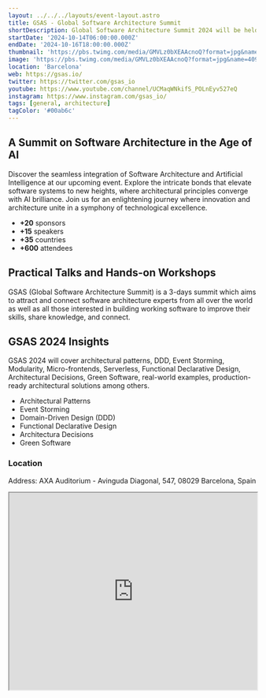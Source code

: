 ```yaml
---
layout: ../../../layouts/event-layout.astro
title: GSAS - Global Software Architecture Summit
shortDescription: Global Software Architecture Summit 2024 will be held in Barcelona, Oct. 14-16, 2024. Meet leading software architects from around the world. Get your ticket!
startDate: '2024-10-14T06:00:00.000Z'
endDate: '2024-10-16T18:00:00.000Z'
thumbnail: 'https://pbs.twimg.com/media/GMVLz0bXEAAcnoQ?format=jpg&name=4096x4096'
image: 'https://pbs.twimg.com/media/GMVLz0bXEAAcnoQ?format=jpg&name=4096x4096'
location: 'Barcelona'
web: https://gsas.io/
twitter: https://twitter.com/gsas_io
youtube: https://www.youtube.com/channel/UCMaqWNkifS_POLnEyv527eQ
instagram: https://www.instagram.com/gsas_io/
tags: [general, architecture]
tagColor: '#00ab6c'
---
```


## A Summit on Software Architecture in the Age of AI

Discover the seamless integration of Software Architecture and Artificial Intelligence at our upcoming event. Explore the intricate bonds that elevate software systems to new heights, where architectural principles converge with AI brilliance. Join us for an enlightening journey where innovation and architecture unite in a symphony of technological excellence.

- **+20** sponsors
- **+15** speakers
- **+35** countries
- **+600** attendees

## Practical Talks and Hands-on Workshops

GSAS (Global Software Architecture Summit) is a 3-days summit which aims to attract and connect software architecture experts from all over the world as well as all those interested in building working software to improve their skills, share knowledge, and connect.

## GSAS 2024 Insights

GSAS 2024 will cover architectural patterns, DDD, Event Storming, Modularity, Micro-frontends, Serverless, Functional Declarative Design, Architectural Decisions, Green Software, real-world examples, production-ready architectural solutions among others.

- Architectural Patterns
- Event Storming
- Domain-Driven Design (DDD)
- Functional Declarative Design
- Architectura Decisions
- Green Software

### Location

Address: AXA Auditorium - Avinguda Diagonal, 547, 08029 Barcelona, Spain

<iframe
  style="width: 100%; height: 400px;"
  height="400"
  allowfullscreen=""
  loading="lazy"
  referrerpolicy="no-referrer-when-downgrade"
  src="https://www.google.com/maps/embed?pb=!1m18!1m12!1m3!1d2993.2919404589634!2d2.134853451727512!3d41.389465903726126!2m3!1f0!2f0!3f0!3m2!1i1024!2i768!4f13.1!3m3!1m2!1s0x12a4987ac0f65621%3A0x36a3465ffbcb3b7a!2sAuditorio%20Axa!5e0!3m2!1ses!2ses!4v1679464357772!5m2!1ses!2ses"
  aria-label="Address: AXA Auditorium - Avinguda Diagonal, 547, 08029 Barcelona, Spain"
></iframe>

